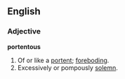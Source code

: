 ==English==

===Adjective===
'''portentous'''
# Of or like a [[portent]]; [[foreboding]].
# Excessively or pompously [[solemn]].